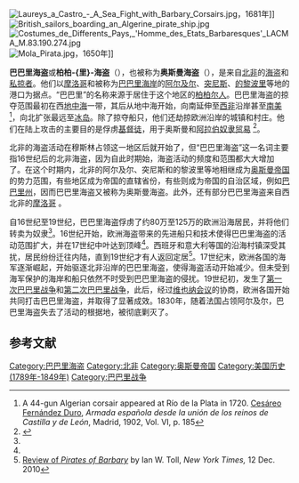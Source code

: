 {{NoteTA
|G1=地名
}}
[[File:Laureys_a_Castro_-_A_Sea_Fight_with_Barbary_Corsairs.jpg|thumb]]，1681年]]
[[File:British_sailors_boarding_an_Algerine_pirate_ship.jpg|thumb]]
[[File:Costumes_de_Differents_Pays,_'Homme_des_Etats_Barbaresques'_LACMA_M.83.190.274.jpg|thumb]]
[[File:Mola_Pirata.jpg|thumb]]，1650年]]

'''巴巴里海盗'''或'''柏柏-{里}-海盗'''（{{lang-en|'''Barbary pirates'''，或'''Barbary corsairs'''}}），也被称为'''奥斯曼海盗'''（{{lang-en|'''Ottoman corsairs'''}}），是来自[[北非|北非]]的[[海盗|海盗]]和[[私掠者|私掠者]]。他们以[[摩洛哥|摩洛哥]]和被称为[[巴巴里海岸|巴巴里海岸]]的[[阿尔及尔|阿尔及尔]]、[[突尼斯|突尼斯]]、[[的黎波里|的黎波里]]等地的港口为据点。“巴巴里”的名称来源于居住于这个地区的[[柏柏尔人|柏柏尔人]]。巴巴里海盗的掠夺范围最初在西[[地中海|地中海]]一带，其后从地中海开始，向南延伸至[[西非|西非]]沿岸甚至[[南美|南美]]<ref>A 44-gun Algerian corsair appeared at Río de la Plata in 1720. [[Cesáreo_Fernández_Duro|Cesáreo Fernández Duro]], ''Armada española desde la unión de los reinos de Castilla y de León'', Madrid, 1902, Vol. VI, p. 185</ref>，向北扩张最远至[[冰岛|冰岛]]。除了掠夺船只，他们还劫掠欧洲沿岸的城镇和村庄。他们在陆上攻击的主要目的是俘虏[[基督徒|基督徒]]，用于奥斯曼和[[阿拉伯奴隶贸易|阿拉伯奴隶贸易]] <ref name="bbc.co.uk">{{cite web |url=http://www.bbc.co.uk/history/british/empire_seapower/white_slaves_02.shtml |title=British Slaves on the Barbary Coast |accessdate=2015-03-01 |archive-date=2009-02-08 |archive-url=https://web.archive.org/web/20090208143435/http://www.bbc.co.uk/history/british/empire_seapower/white_slaves_02.shtml |dead-url=no }}</ref>。

北非的海盗活动在穆斯林占领这一地区后就开始了，但“巴巴里海盗”这一名词主要指16世纪后的北非海盗，因为自此时期始，海盗活动的频度和范围都大大增加了。在这个时期内，北非的阿尔及尔、突尼斯和的黎波里等地相继成为[[奥斯曼帝国|奥斯曼帝国]]的势力范围，有些地区成为帝国的直辖省份，有些则成为帝国的自治区域，例如[[巴巴里州|巴巴里州]]，因而巴巴里海盗又被称为奥斯曼海盗。此外，还有部分巴巴里海盗来自西北非的[[摩洛哥|摩洛哥]] 。

自16世纪至19世纪，巴巴里海盗俘虏了约80万至125万的欧洲沿海居民，并将他们转卖为奴隶<ref name="bbc.co.uk" />。16世纪开始，欧洲海盗带来的先进船只和技术使得巴巴里海盗的活动范围扩大，并在17世纪中叶达到顶峰<ref name=Toll/>。西班牙和意大利等国的沿海村镇深受其扰，居民纷纷迁往内陆，直到19世纪才有人返回定居<ref name=Toll>[http://www.nytimes.com/2010/12/12/books/review/Toll-t.html Review of ''Pirates of Barbary''] {{Wayback|url=http://www.nytimes.com/2010/12/12/books/review/Toll-t.html |date=20151015055734 }} by Ian W. Toll, ''New York Times,'' 12 Dec. 2010</ref>。17世纪末，欧洲各国的海军逐渐崛起，开始驱逐北非沿岸的巴巴里海盗，使得海盗活动开始减少。但未受到海军保护的海岸和船只依然不时受到巴巴里海盗的侵扰。19世纪初，发生了[[第一次巴巴里战争|第一次巴巴里战争]]和[[第二次巴巴里战争|第二次巴巴里战争]]，此后，经过[[维也纳会议|维也纳会议]]的协商，欧洲各国开始共同打击巴巴里海盗，并取得了显著成效。1830年，随着法国占领阿尔及尔，巴巴里海盗失去了活动的根据地，被彻底剿灭了。

==参考文献==
{{references}}

[[Category:巴巴里海盗|Category:巴巴里海盗]]
[[Category:北非|Category:北非]]
[[Category:奥斯曼帝国|Category:奥斯曼帝国]]
[[Category:美国历史_(1789年-1849年)|Category:美国历史 (1789年-1849年)]]
[[Category:巴巴里战争|Category:巴巴里战争]]